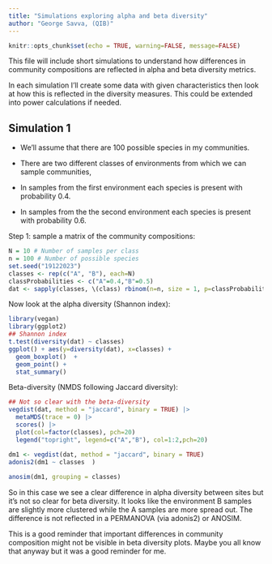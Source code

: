 ```yaml
---
title: "Simulations exploring alpha and beta diversity"
author: "George Savva, (QIB)"
---
```



```r
knitr::opts_chunk$set(echo = TRUE, warning=FALSE, message=FALSE)
```

This file will include short simulations to understand how differences in community compositions are reflected in alpha and beta diversity metrics.

In each simulation I'll create some data with given characteristics then look at how this is reflected in the diversity measures.  This could be extended into power calculations if needed.

## Simulation 1

* We'll assume that there are 100 possible species in my communities.  

* There are two different classes of environments from which we can sample communities, 

* In samples from the first environment each species is present with probability 0.4.

* In samples from the the second environment each species is present with probability 0.6.

Step 1: sample a matrix of the community compositions:


```r

N = 10 # Number of samples per class
n = 100 # Number of possible species
set.seed("19122023")
classes <- rep(c("A", "B"), each=N)
classProbabilities <- c("A"=0.4,"B"=0.5)
dat <- sapply(classes, \(class) rbinom(n=n, size = 1, p=classProbabilities[class])) |> t()

```

Now look at the alpha diversity (Shannon index):

```r

library(vegan)
library(ggplot2)
## Shannon index
t.test(diversity(dat) ~ classes)
ggplot() + aes(y=diversity(dat), x=classes) + 
  geom_boxplot()  +
  geom_point() + 
  stat_summary()

```

Beta-diversity (NMDS following Jaccard diversity):

```r

## Not so clear with the beta-diversity
vegdist(dat, method = "jaccard", binary = TRUE) |> 
  metaMDS(trace = 0) |>
  scores() |> 
  plot(col=factor(classes), pch=20)
  legend("topright", legend=c("A","B"), col=1:2,pch=20)

dm1 <- vegdist(dat, method = "jaccard", binary = TRUE)
adonis2(dm1 ~ classes  )  
  
anosim(dm1, grouping = classes)
```

So in this case we see a clear difference in alpha diversity between sites but it's not so clear for beta diversity.  It looks like the environment B samples are slightly more clustered while the A samples are more spread out.  The difference is not reflected in a PERMANOVA (via adonis2) or ANOSIM.

This is a good reminder that important differences in community composition might not be visible in beta diversity plots.  Maybe you all know that anyway but it was a good reminder for me.

